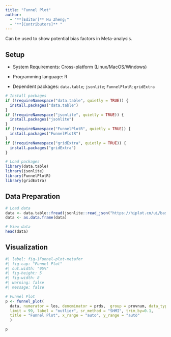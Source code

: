 ```yaml
---
title: "Funnel Plot"
author:
  - "**[Editor]** Hu Zheng;"
  - "**[Contributors]** "
---
```


Can be used to show potential bias factors in Meta-analysis.

## Setup

-   System Requirements: Cross-platform (Linux/MacOS/Windows)

-   Programming language: R

-   Dependent packages: `data.table`; `jsonlite`; `FunnelPlotR`; `gridExtra`

```r
# Install packages
if (!requireNamespace("data.table", quietly = TRUE)) {
  install.packages("data.table")
}
if (!requireNamespace("jsonlite", quietly = TRUE)) {
  install.packages("jsonlite")
}
if (!requireNamespace("FunnelPlotR", quietly = TRUE)) {
  install.packages("FunnelPlotR")
}
if (!requireNamespace("gridExtra", quietly = TRUE)) {
  install.packages("gridExtra")
}

# Load packages
library(data.table)
library(jsonlite)
library(FunnelPlotR)
library(gridExtra)
```

## Data Preparation

```r
# Load data
data <- data.table::fread(jsonlite::read_json("https://hiplot.cn/ui/basic/funnel-plot/data.json")$exampleData$textarea[[1]])
data <- as.data.frame(data)

# View data
head(data)
```

## Visualization

```r
#| label: fig-1Funnel-plot-metafor
#| fig-cap: "Funnel Plot"
#| out.width: "95%"
#| fig-height: 5
#| fig-width: 8
#| warning: false
#| message: false

# Funnel Plot
p <- funnel_plot(
  data, numerator = los, denominator = prds,  group = provnum, data_type = "SR",
  limit = 99, label = "outlier", sr_method = "SHMI", trim_by=0.1, 
  title = "Funnel Plot", x_range = "auto", y_range = "auto"
  )

p
```


